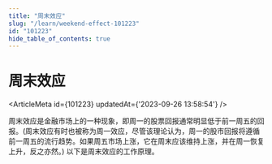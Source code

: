 ```yaml
---
title: "周末效应"
slug: "/learn/weekend-effect-101223"
id: "101223"
hide_table_of_contents: true
---
```



# 周末效应

<ArticleMeta id={101223} updatedAt={'2023-09-26 13:58:54'} />
<div className='border-solid border-b border-t-0 my-4 border-[var(--ifm-color-gray-300)]' />

周末效应是金融市场上的一种现象，即周一的股票回报通常明显低于前一周五的回报。(周末效应有时也被称为周一效应，尽管该理论认为，周一的股市回报将遵循前一周五的流行趋势。如果周五市场上涨，它在周末应该维持上涨，并在周一恢复上升，反之亦然。) 以下是周末效应的工作原理。
